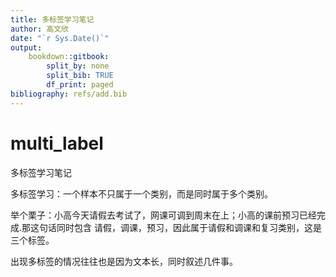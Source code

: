 ---
title: 多标签学习笔记
author: 高文欣
date: "`r Sys.Date()`"
output: 
    bookdown::gitbook:
        split_by: none
        split_bib: TRUE
        df_print: paged
bibliography: refs/add.bib
---

# multi_label 

多标签学习笔记

多标签学习：一个样本不只属于一个类别，而是同时属于多个类别。

举个栗子：小高今天请假去考试了，网课可调到周末在上；小高的课前预习已经完成.那这句话同时包含 请假，调课，预习，因此属于请假和调课和复习类别，这是三个标签。

出现多标签的情况往往也是因为文本长，同时叙述几件事。